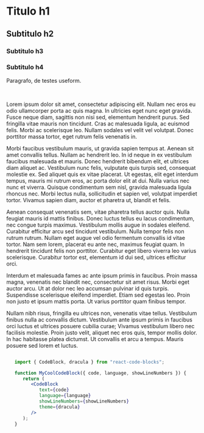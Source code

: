 
   # Titulo h1

   ## Subtitulo h2

   ### Subtitulo h3

   ### Subtitulo h4


   Paragrafo, de testes <Inline>useform</Inline>.

   <br/>

   Lorem ipsum dolor sit amet, consectetur adipiscing elit. Nullam nec eros eu odio ullamcorper porta ac quis magna. In ultricies eget nunc eget gravida. Fusce neque diam, sagittis non nisi sed, elementum hendrerit purus. Sed fringilla vitae mauris non tincidunt. Cras ac malesuada ligula, ac euismod felis. Morbi ac scelerisque leo. Nullam sodales vel velit vel volutpat. Donec porttitor massa tortor, eget rutrum felis venenatis in.
   <br/>

   Morbi faucibus vestibulum mauris, ut gravida sapien tempus at. Aenean sit amet convallis tellus. Nullam ac hendrerit leo. In id neque in ex vestibulum faucibus malesuada et mauris. Donec hendrerit bibendum elit, et ultrices diam aliquet ac. Vestibulum nunc felis, vulputate quis turpis sed, consequat molestie ex. Sed aliquet quis ex vitae placerat. Ut egestas, elit eget interdum tempus, mauris mi rutrum eros, ac porta dolor elit at dui. Nulla varius nec nunc et viverra. Quisque condimentum sem nisl, gravida malesuada ligula rhoncus nec. Morbi lectus nulla, sollicitudin et sapien vel, volutpat imperdiet tortor. Vivamus sapien diam, auctor et pharetra ut, blandit et felis.
   <br/>

   Aenean consequat venenatis sem, vitae pharetra tellus auctor quis. Nulla feugiat mauris id mattis finibus. Donec luctus tellus eu lacus condimentum, nec congue turpis maximus. Vestibulum mollis augue in sodales eleifend. Curabitur efficitur arcu sed tincidunt vestibulum. Nulla tempor felis non rutrum rutrum. Nullam eget augue vel odio fermentum convallis id vitae tortor. Nam sem lorem, placerat eu ante nec, maximus feugiat quam. In hendrerit tincidunt felis non porttitor. Curabitur eget libero viverra leo varius scelerisque. Curabitur tortor est, elementum id dui sed, ultrices efficitur orci.
   <br/>

   Interdum et malesuada fames ac ante ipsum primis in faucibus. Proin massa magna, venenatis nec blandit nec, consectetur sit amet risus. Morbi eget auctor arcu. Ut at dolor nec leo accumsan pulvinar id quis turpis. Suspendisse scelerisque eleifend imperdiet. Etiam sed egestas leo. Proin non justo et ipsum mattis porta. Ut varius porttitor quam finibus tempor.
   <br/>

   Nullam nibh risus, fringilla eu ultrices non, venenatis vitae tellus. Vestibulum finibus nulla ac convallis dictum. Vestibulum ante ipsum primis in faucibus orci luctus et ultrices posuere cubilia curae; Vivamus vestibulum libero nec facilisis molestie. Proin justo velit, aliquet nec eros quis, tempor mollis dolor. In hac habitasse platea dictumst. Ut convallis et arcu a tempus. Mauris posuere sed lorem et luctus.
   <br/>


   ```jsx
   
      import { CodeBlock, dracula } from "react-code-blocks";

      function MyCoolCodeBlock({ code, language, showLineNumbers }) {
         return (
            <CodeBlock
               text={code}
               language={language}
               showLineNumbers={showLineNumbers}
               theme={dracula}
            />
         );
      }
   
   ```